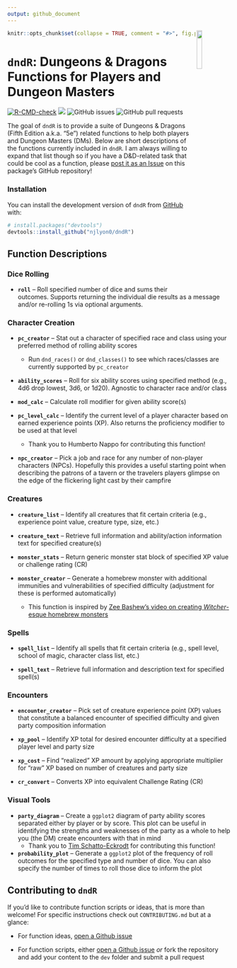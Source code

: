 ```yaml
---
output: github_document
---
```


<!-- README.md is generated from README.Rmd. Please edit that file -->

<img src="man/figures/dndR_hex.png" align = "right" width = "15%" />

```r
knitr::opts_chunk$set(collapse = TRUE, comment = "#>", fig.path = "man/figures/README-")
```

# `dndR`: Dungeons & Dragons Functions for Players and Dungeon Masters

<!-- badges: start -->
[![R-CMD-check](https://github.com/njlyon0/dndR/workflows/R-CMD-check/badge.svg)](https://github.com/njlyon0/dndR/actions)
[![](https://cranlogs.r-pkg.org/badges/dndR)](https://cran.r-project.org/package=dndR)
![GitHub issues](https://img.shields.io/github/issues-raw/njlyon0/dndR)
![GitHub pull requests](https://img.shields.io/github/issues-pr/njlyon0/dndR)
<!-- badges: end -->

The goal of `dndR` is to provide a suite of Dungeons & Dragons (Fifth Edition a.k.a. "5e") related functions to help both players and Dungeon Masters (DMs). Below are short descriptions of the functions currently included in `dndR`. I am always willing to expand that list though so if you have a D&D-related task that could be cool as a function, please [post it as an Issue](https://github.com/njlyon0/dndR/issues) on this package's GitHub repository!

### Installation

You can install the development version of `dndR` from [GitHub](https://github.com/) with:

``` r
# install.packages("devtools")
devtools::install_github("njlyon0/dndR")
```

## Function Descriptions

### Dice Rolling

- **`roll`** -- Roll specified number of dice and sums their outcomes. Supports returning the individual die results as a message and/or re-rolling 1s via optional arguments.

### Character Creation

- **`pc_creator`** -- Stat out a character of specified race and class using your preferred method of rolling ability scores
    - Run `dnd_races()` or `dnd_classes()` to see which races/classes are currently supported by `pc_creator`

- **`ability_scores`** -- Roll for six ability scores using specified method (e.g., 4d6 drop lowest, 3d6, or 1d20). Agnostic to character race and/or class

- **`mod_calc`** -- Calculate roll modifier for given ability score(s)

- **`pc_level_calc`** -- Identify the current level of a player character based on earned experience points (XP). Also returns the proficiency modifier to be used at that level
    - Thank you to Humberto Nappo for contributing this function!

- **`npc_creator`** -- Pick a job and race for any number of non-player characters (NPCs). Hopefully this provides a useful starting point when describing the patrons of a tavern or the travelers players glimpse on the edge of the flickering light cast by their campfire

### Creatures

- **`creature_list`** -- Identify all creatures that fit certain criteria (e.g., experience point value, creature type, size, etc.)

- **`creature_text`** -- Retrieve full information and ability/action information text for specified creature(s)

- **`monster_stats`** -- Return generic monster stat block of specified XP value or challenge rating (CR)

- **`monster_creator`** -- Generate a homebrew monster with additional immunities and vulnerabilities of specified difficulty (adjustment for these is performed automatically)
    - This function is inspired by [Zee Bashew's video on creating *Witcher*-esque homebrew monsters](https://www.youtube.com/watch?v=GhjkPv4qo5w)

### Spells

- **`spell_list`** -- Identify all spells that fit certain criteria (e.g., spell level, school of magic, character class list, etc.)

- **`spell_text`** -- Retrieve full information and description text for specified spell(s)

### Encounters

- **`encounter_creator`** -- Pick set of creature experience point (XP) values that constitute a balanced encounter of specified difficulty and given party composition information

- **`xp_pool`** -- Identify XP total for desired encounter difficulty at a specified player level and party size

- **`xp_cost`** -- Find "realized" XP amount by applying appropriate multiplier for "raw" XP based on number of creatures and party size

- **`cr_convert`** -- Converts XP into equivalent Challenge Rating (CR)

### Visual Tools

- **`party_diagram`** -- Create a `ggplot2` diagram of party ability scores separated either by player or by score. This plot can be useful in identifying the strengths and weaknesses of the party as a whole to help you (the DM) create encounters with that in mind
    - Thank you to [Tim Schatto-Eckrodt](https://kudusch.de/) for contributing this function!

- **`probability_plot`** -- Generate a `ggplot2` plot of the frequency of roll outcomes for the specified type and number of dice. You can also specify the number of times to roll those dice to inform the plot

## Contributing to `dndR`

If you'd like to contribute function scripts or ideas, that is more than welcome! For specific instructions check out `CONTRIBUTING.md` but at a glance:

 - For function ideas, [open a Github issue](https://github.com/njlyon0/dndR/issues)
 
 - For function scripts, either [open a Github issue](https://github.com/njlyon0/dndR/issues) *or* fork the repository and add your content to the `dev` folder and submit a pull request
